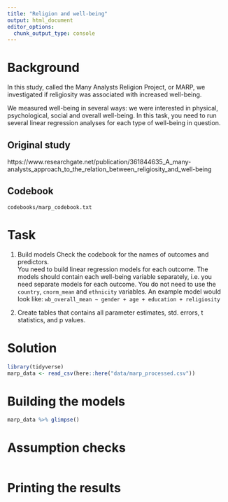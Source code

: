 ---
title: "Religion and well-being"
output: html_document
editor_options: 
  chunk_output_type: console
---

# Background
In this study, called the Many Analysts Religion Project, or MARP, we investigated if religiosity was associated with increased well-being. 

We measured well-being in several ways: we were interested in physical, psychological, social and overall well-being. In this task, you need to run several linear regression analyses for each type of well-being in question.

## Original study
https://www.researchgate.net/publication/361844635_A_many-analysts_approach_to_the_relation_between_religiosity_and_well-being

## Codebook
`codebooks/marp_codebook.txt`

# Task

1) Build models
Check the codebook for the names of outcomes and predictors.  
You need to build linear regression models for each outcome. The models should contain each well-being variable separately, i.e. you need separate models for each outcome. You do not need to use the `country`, `cnorm_mean` and `ethnicity` variables.
An example model would look like: `wb_overall_mean ~ gender + age + education + religiosity`

2) Create tables that contains all parameter estimates, std. errors, t statistics, and p values.


# Solution
```{r setup}
library(tidyverse)
marp_data <- read_csv(here::here("data/marp_processed.csv"))
```

# Building the models
```{r}
marp_data %>% glimpse()
```

# Assumption checks
```{r}

```

# Printing the results
```{r}

```

